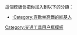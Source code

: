 {{userbox
|id=[[File:Fxemoji u1F684.svg|40px]]
|id-c = white
|id-fc = orange
|info = 這個用戶喜歡乘坐'''[[高鐵]]'''。
|info-c = white
|info-s = 9
|border-c= blue
|border-s = 2
}} <includeonly>[[Category:喜歡坐高鐵的維基人|{{PAGENAME}}]]</includeonly>
<noinclude>
<br clear="all" />
這個模版會把你加入到以下的分類：
*[[:Category:喜歡坐高鐵的維基人]]
[[Category:交通工具用户框模板]]
</noinclude>